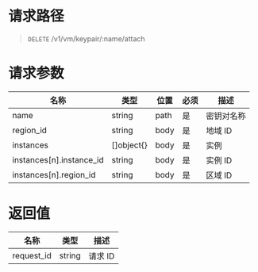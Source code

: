 
<style>.topic-content-wrap .topic-detail table thead th { word-break: keep-all; }</style>

# 请求路径
> `DELETE` /v1/vm/keypair/:name/attach


# 请求参数
名称 | 类型 | 位置 | 必须 | 描述
----- | ----- | ----- | ----- | -----
name      | string | path | 是 | 密钥对名称
region_id | string | body | 是 | 地域 ID
instances | \[]object{} | body | 是 | 实例
instances[n].instance_id | string | body | 是 | 实例 ID
instances[n].region_id | string | body | 是 | 区域 ID


# 返回值
名称 | 类型 | 描述 
----- | ----- | -----
request_id | string  | 请求 ID
